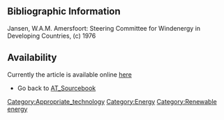 ==Bibliographic Information==

Jansen, W.A.M. Amersfoort: Steering Committee for Windenergy in Developing Countries, (c) 1976 

==Availability==

Currently the article is available online [http://www.fastonline.org/CD3WD_40/JF/427/21-473.pdf here]
*Go back to [[AT_Sourcebook]]


[[Category:Appropriate_technology]]
[[Category:Energy]]
[[Category:Renewable energy]]